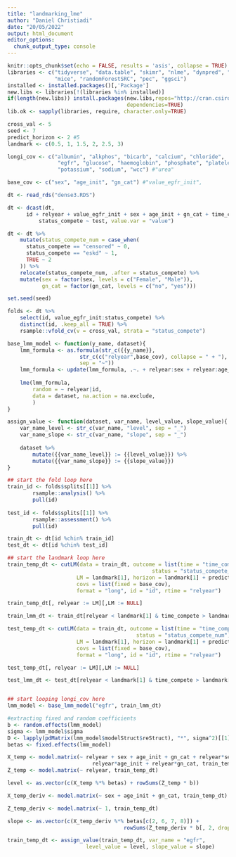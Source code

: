 ```yaml
---
title: "landmarking_lme"
author: "Daniel Christiadi"
date: "20/05/2022"
output: html_document
editor_options: 
  chunk_output_type: console
---
```


```r
knitr::opts_chunk$set(echo = FALSE, results = 'asis', collapse = TRUE)
libraries <- c("tidyverse", "data.table", "skimr", "nlme", "dynpred", "prodlim", 
               "mice", "randomForestSRC", "pec", "ggsci")
installed <- installed.packages()[,'Package']
new.libs <- libraries[!(libraries %in% installed)]
if(length(new.libs)) install.packages(new.libs,repos="http://cran.csiro.au",
                                      dependencies=TRUE)
lib.ok <- sapply(libraries, require, character.only=TRUE)

cross_val <- 5
seed <- 7
predict_horizon <- 2 #5
landmark <- c(0.5, 1, 1.5, 2, 2.5, 3)

longi_cov <- c("albumin", "alkphos", "bicarb", "calcium", "chloride", 
                "egfr", "glucose", "haemoglobin", "phosphate", "platelet", 
                "potassium", "sodium", "wcc") #"urea"

base_cov <- c("sex", "age_init", "gn_cat") #"value_egfr_init", 
```

```r
dt <- read_rds("dense3.RDS")

dt <- dcast(dt, 
      id + relyear + value_egfr_init + sex + age_init + gn_cat + time_compete +
          status_compete ~ test, value.var = "value")

dt <- dt %>% 
    mutate(status_compete_num = case_when(
      status_compete == "censored" ~ 0,
      status_compete == "eskd" ~ 1,
      TRUE ~ 2
    )) %>% 
    relocate(status_compete_num, .after = status_compete) %>% 
    mutate(sex = factor(sex, levels = c("Female", "Male")),
           gn_cat = factor(gn_cat, levels = c("no", "yes")))

set.seed(seed)

folds <- dt %>% 
    select(id, value_egfr_init:status_compete) %>% 
    distinct(id, .keep_all = TRUE) %>% 
    rsample::vfold_cv(v = cross_val, strata = "status_compete")
```

```r
base_lmm_model <- function(y_name, dataset){
    lmm_formula <- as.formula(str_c({{y_name}},
                       str_c(c("relyear",base_cov), collapse = " + "), 
                       sep = "~"))
    lmm_formula <- update(lmm_formula, .~. + relyear:sex + relyear:age_init + relyear:gn_cat)
    
    lme(lmm_formula,
        random = ~ relyear|id,
        data = dataset, na.action = na.exclude,
        )
}

assign_value <- function(dataset, var_name, level_value, slope_value){
    var_name_level <- str_c(var_name, "level", sep = "_")
    var_name_slope <- str_c(var_name, "slope", sep = "_")
    
    dataset %>% 
        mutate({{var_name_level}} := {{level_value}}) %>%
        mutate({{var_name_slope}} := {{slope_value}})
}
```

```r
## start the fold loop here
train_id <- folds$splits[[1]] %>% 
        rsample::analysis() %>% 
        pull(id)
    
test_id <- folds$splits[[1]] %>% 
        rsample::assessment() %>% 
        pull(id)

train_dt <- dt[id %chin% train_id]
test_dt <- dt[id %chin% test_id]

## start the landmark loop here
train_temp_dt <- cutLM(data = train_dt, outcome = list(time = "time_compete",
                                              status = "status_compete_num"),
                      LM = landmark[1], horizon = landmark[1] + predict_horizon,
                      covs = list(fixed = base_cov),
                      format = "long", id = "id", rtime = "relyear")

train_temp_dt[, relyear := LM][,LM := NULL]

train_lmm_dt <- train_dt[relyear < landmark[1] & time_compete > landmark[1]]

test_temp_dt <- cutLM(data = train_dt, outcome = list(time = "time_compete",
                                         status = "status_compete_num"),
                      LM = landmark[1], horizon = landmark[1] + predict_horizon,
                      covs = list(fixed = base_cov),
                      format = "long", id = "id", rtime = "relyear")

test_temp_dt[, relyear := LM][,LM := NULL]

test_lmm_dt <- test_dt[relyear < landmark[1] & time_compete > landmark[1]]


## start looping longi_cov here
lmm_model <- base_lmm_model("egfr", train_lmm_dt)

#extracting fixed and random coefficients
b <- random.effects(lmm_model)
sigma <- lmm_model$sigma
D <- lapply(pdMatrix(lmm_model$modelStruct$reStruct), "*", sigma^2)[[1]]
betas <- fixed.effects(lmm_model)

X_temp <- model.matrix(~ relyear + sex + age_init + gn_cat + relyear*sex + 
                           relyear*age_init + relyear*gn_cat, train_temp_dt)
Z_temp <- model.matrix(~ relyear, train_temp_dt)

level <- as.vector(c(X_temp %*% betas) + rowSums(Z_temp * b))

X_temp_deriv <- model.matrix(~ sex + age_init + gn_cat, train_temp_dt)

Z_temp_deriv <- model.matrix(~ 1, train_temp_dt)

slope <- as.vector(c(X_temp_deriv %*% betas[c(2, 6, 7, 8)]) + 
                                     rowSums(Z_temp_deriv * b[, 2, drop = FALSE]))

train_temp_dt <- assign_value(train_temp_dt, var_name = "egfr", 
                         level_value = level, slope_value = slope)

```
